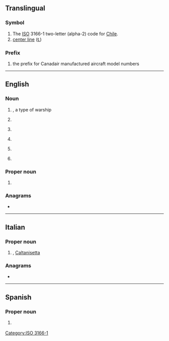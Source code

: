 {{also|Appendix:Variations of "cl"}}
==Translingual==

===Symbol===
{{head|mul|symbol}}

# The [[ISO]] 3166-1 two-letter (alpha-2) code for [[Chile]].
# [[center line]] ([[℄]])

===Prefix===
{{head|mul|prefix}}

# {{lb|mul|aviation}} the prefix for Canadair manufactured aircraft model numbers

[[Category:ISO 3166-1]]

----

==English==

===Noun===
{{en-noun}}

# {{lb|en|US|navy}} {{initialism of|light cruiser|lang=en|nodot=1}}, a type of warship
# {{lb|en|astronomy}} {{abbreviation of|cluster|lang=en}}
# {{lb|en|aviation}} {{initialism of|lift coefficient|lang=en}}
# {{lb|en|baseball}} {{abbreviation of|closer|lang=en}}
# {{initialism of|containment level|lang=en}}
# {{lb|en|computing|uncountable}} {{initialism of|computability logic|lang=en}}

===Proper noun===
{{en-proper noun}}

# {{abbreviation of|Catalonia|lang=en}}

===Anagrams===
* {{anagrams|en|a=cl|L/C|LC|l.c.|l/c|lc}}

----

==Italian==

===Proper noun===
{{pt-proper noun}}

# {{abbreviation of|lang=it|Caltanissetta|nodot=1}}, [[Caltanisetta]] {{gloss|Italian town in Sicilia}}

===Anagrams===
* {{l|it|LC}}

----

==Spanish==

===Proper noun===
{{head|es|proper noun}}

# {{ao|lang=en|[[Colima]]}} {{gloss|Mexican state}}